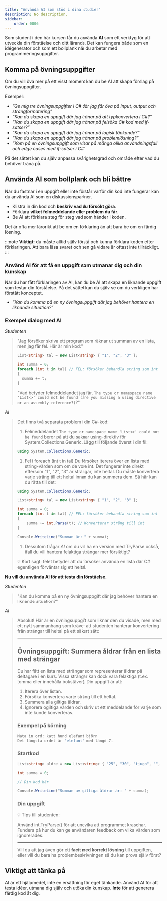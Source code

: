 ```yaml
---
title: "Använda AI som stöd i dina studier" 
description: No description.
sidebar:
    order: 0006
---
```


Som student i den här kursen får du använda **AI** som ett verktyg för att utveckla din förståelse och ditt lärande. Det kan fungera både som en idégenerator och som ett bollplank när du arbetar med programmeringsuppgifter.

## Komma på övningsuppgifter

Om du vill öva mer på ett visst moment kan du be AI att skapa förslag på övningsuppgifter.

Exempel:

* *”Ge mig tre övningsuppgifter i C# där jag får öva på input, output och strängformatering”*
* *”Kan du skapa en uppgift där jag tränar på att typkonvertera i C#?”*
* *”Kan du skapa en uppgift där jag tränar på felsöka C# kod med if-satser?”*
* *”Kan du skapa en uppgift där jag tränar på logisk tänkande?”*
* *”Kan du skapa en uppgift där jag tränar på problemlösning?”*
* *”Kom på en övningsuppgift som visar på många olika användningsfall och edge cases med if-satser i C#”*

På det sättet kan du själv anpassa svårighetsgrad och område efter vad du behöver träna på.

## Använda AI som bollplank och bli bättre

När du fastnar i en uppgift eller inte förstår varför din kod inte fungerar kan du använda AI som en diskussionspartner.

* Klistra in din kod och **beskriv vad du försökt göra**.
* Förklara **vilket felmeddelande eller problem du får**.
* Be AI att förklara steg för steg vad som händer i koden.

Det är ofta mer lärorikt att be om en förklaring än att bara be om en färdig lösning.

:::note
**Viktigt:** du måste alltid själv förstå och kunna förklara koden efter förklaringen. Att bara läsa svaret och sen gå vidare är oftast inte tillräckligt.
:::

### Använd AI för att få en uppgift som utmanar dig och din kunskap

När du har fått förklaringen av AI, kan du be AI att skapa en liknande uppgift som testar din förståelse. På det sättet kan du själv se om du verkligen har förstått konceptet.

* *”Kan du komma på en ny övningsuppgift där jag behöver hantera en liknande situation?”*


### Exempel dialog med AI

*Studenten*

> "Jag försöker skriva ett program som räknar ut summan av en lista, men jag får fel. Här är min kod:"
>
> ```csharp
> List<string> tal = new List<string> { "1", "2", "3" };
>
> int summa = 0;
> foreach (int t in tal) // FEL: försöker behandla string som int
> {
>   summa += t;
> }
> ```
>
> "Vad betyder felmeddelandet jag får, `The type or namespace name 'List<>' could not be found (are you missing a using directive or an assembly reference?)`?"

*AI*

> Det finns två separata problem i din C#-kod:
>
> 1. Felmeddelandet `The type or namespace name 'List<>' could not be found` beror på att du saknar using-direktiv för System.Collections.Generic. Lägg till följande överst i din fil:
>
> ```csharp
> using System.Collections.Generic;
> ```
>
> 1. Fel i foreach (int t in tal)
> Du försöker iterera över en lista med string-värden som om de vore int. Det fungerar inte direkt eftersom "1", "2", "3" är strängar, inte heltal.
> Du måste konvertera varje sträng till ett heltal innan du kan summera dem. Så här kan du rätta till det:
>
> ```csharp
> using System.Collections.Generic;
>
> List<string> tal = new List<string> { "1", "2", "3" };
>
> int summa = 0;
> foreach (int t in tal) // FEL: försöker behandla string som int
> {
>     summa += int.Parse(t); // Konverterar sträng till int
> }
> 
> Console.WriteLine("Summan är: " + summa);
> ```
>
> 1. Dessutom frågar *AI* om du vill ha en version med TryParse också, ifall du vill hantera felaktiga strängar mer försiktigt?
>
> 💡 Kort sagt: felet betyder att du försöker använda en lista där C# egentligen förväntar sig ett heltal.


**Nu vill du använda AI för att testa din förståelse.**

*Studenten*
> "Kan du komma på en ny övningsuppgift där jag behöver hantera en liknande situation?"

*AI*
> Absolut! Här är en övningsuppgift som liknar den du visade, men med ett nytt sammanhang som kräver att studenten hanterar konvertering från strängar till heltal på ett säkert sätt:
>
> ---
>
> ## Övningsuppgift: Summera åldrar från en lista med strängar
>
>Du har fått en lista med strängar som representerar åldrar på deltagare i en kurs. Vissa strängar kan dock vara felaktiga (t.ex. tomma eller innehålla bokstäver). Din uppgift är att:
>
> 1. Iterera över listan.
> 2. Försöka konvertera varje sträng till ett heltal.
> 3. Summera alla giltiga åldrar.
> 4. Ignorera ogiltiga värden och skriv ut ett meddelande för varje som inte kunde konverteras.
>
> ### Exempel på körning
>
> ```bash
> Mata in ord: katt hund elefant björn
> Det längsta ordet är "elefant" med längd 7.
> ```
>
> ### Startkod
>
> ```csharp
> List<string> aldre = new List<string> { "25", "30", "tjugo", "", "40", "18" };
>
> int summa = 0;
>
> // Din kod här
>
> Console.WriteLine("Summan av giltiga åldrar är: " + summa);
> ```
>
>
> ### Din uppgift
>
> 💡 Tips till studenten:
>
> Använd int.TryParse() för att undvika att programmet kraschar.
> Fundera på hur du kan ge användaren feedback om vilka värden som ignorerades.
>
> ---
>
> Vill du att jag även gör ett **facit med korrekt lösning** till uppgiften, eller vill du bara ha problembeskrivningen så du kan prova själv först?


## Viktigt att tänka på

AI är ett hjälpmedel, inte en ersättning för eget tänkande. Använd AI för att testa idéer, utmana dig själv och utöka din kunskap. **Inte** för att generera färdig kod åt dig.
